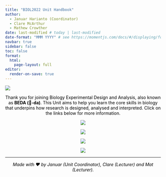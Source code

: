 ```yaml
---
title: "BIOL2022 Unit Handbook"
author:
  - Januar Harianto (Coordinator)
  - Clare McArthur
  - Mathew Crowther 
date: last-modified # today | last-modified
date-format: "MMM YYYY" # see https://momentjs.com/docs/#/displaying/format/
navbar: true
sidebar: false
toc: false
format: 
  html:
    page-layout: full
editor:
  render-on-save: true
---
```


![](assets/images/banner02.png)

::: {style="text-align: center; color: black;"}
Thank you for joining Biology Experimental Design and Analysis, also known as **BEDA (🐝-da)**. This Unit aims to help you learn the core skills in biology that underpins how research is designed, analysed and interpreted. Click on the links below for more information.

::: {.grid}

::: {.g-col-12 .g-col-md-3}

[![](assets/images/goanna.png)](about.qmd)
:::

::: {.g-col-12 .g-col-md-3}

[![](assets/images/treefrog.png)](02-assessments/index.qmd)

:::

::: {.g-col-12 .g-col-md-3}

[![](assets/images/tiger_quoll.png)](schedule.qmd)

:::

::: {.g-col-12 .g-col-md-3}

[![](assets/images/black_cockatoo.png)](04-help/index.qmd)

:::
:::

-----

::: {.small}
*Made with ❤️ by Januar (Unit Coordinator), Clare (Lecturer) and Mat (Lecturer).* 
:::

:::